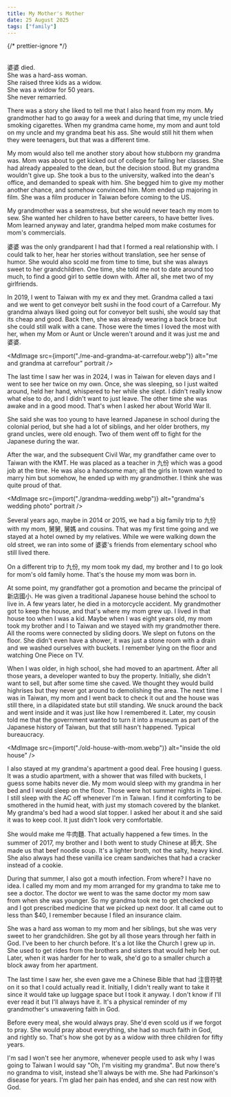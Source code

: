 ```yaml
---
title: My Mother's Mother
date: 25 August 2025
tags: ["family"]
---
```



{/* prettier-ignore */}
<div style="white-space:pre-line;">
  婆婆 died.
  She was a hard-ass woman. 
  She raised three kids as a widow. 
  She was a widow for 50 years. 
  She never remarried.
</div>

There was a story she liked to tell me that I also heard from my mom.
My grandmother had to go away for a week and during that time, my uncle tried smoking cigarettes.
When my grandma came home, my mom and aunt told on my uncle and my grandma beat his ass.
She would still hit them when they were teenagers, but that was a different time.

My mom would also tell me another story about how stubborn my grandma was.
Mom was about to get kicked out of college for failing her classes. She had already appealed to the dean, but the decision stood.
But my grandma wouldn't give up. She took a bus to the university, walked into the dean's office, and demanded to speak with him.
She begged him to give my mother another chance, and somehow convinced him.
Mom ended up majoring in film.
She was a film producer in Taiwan before coming to the US.

My grandmother was a seamstress, but she would never teach my mom to sew.
She wanted her children to have better careers, to have better lives.
Mom learned anyway and later, grandma helped mom make costumes for mom's commercials.

婆婆 was the only grandparent I had that I formed a real relationship with.
I could talk to her, hear her stories without translation, see her sense of humor.
She would also scold me from time to time, but she was always sweet to her grandchildren.
One time, she told me not to date around too much, to find a good girl to settle down with.
After all, she met two of my girlfriends.

In 2019, I went to Taiwan with my ex and they met.
Grandma called a taxi and we went to get conveyor belt sushi in the food court of a Carrefour.
My grandma always liked going out for conveyor belt sushi, she would say that its cheap and good.
Back then, she was already wearing a back brace but she could still walk with a cane.
Those were the times I loved the most with her, when my Mom or Aunt or Uncle weren't
around and it was just me and 婆婆.

<MdImage
  src={import("./me-and-grandma-at-carrefour.webp")}
  alt="me and grandma at carrefour"
  portrait
/>

The last time I saw her was in 2024, I was in Taiwan for eleven days and I went
to see her twice on my own.
Once, she was sleeping, so I just waited around, held her hand, whispered to her
while she slept.
I didn't really know what else to do, and I didn't want to just leave.
The other time she was awake and in a good mood.
That's when I asked her about World War II.

She said she was too young to have learned Japanese in school during the colonial period,
but she had a lot of siblings, and her older brothers, my grand uncles, were old enough.
Two of them went off to fight for the Japanese during the war.

After the war, and the subsequent Civil War, my grandfather came over to Taiwan with the KMT.
He was placed as a teacher in 九份 which was a good job at the time.
He was also a handsome man; all the girls in town wanted to marry him but somehow,
he ended up with my grandmother.
I think she was quite proud of that.

<MdImage
  src={import("./grandma-wedding.webp")}
  alt="grandma's wedding photo"
  portrait
/>

Several years ago, maybe in 2014 or 2015, we had a big family trip to 九份 with my mom, 舅舅, 舅媽 and cousins.
That was my first time going and we stayed at a hotel owned by my relatives.
While we were walking down the old street, we ran into some of 婆婆's friends from elementary school who still lived there.

On a different trip to 九份, my mom took my dad, my brother and I to go look for mom's old family home.
That's the house my mom was born in.

At some point, my grandfather got a promotion and became the principal of 新店國小.
He was given a traditional Japanese house behind the school to live in.
A few years later, he died in a motorcycle accident.
My grandmother got to keep the house, and that's where my mom grew up.
I lived in that house too when I was a kid.
Maybe when I was eight years old, my mom took my brother and I to Taiwan and we stayed with my grandmother there.
All the rooms were connected by sliding doors.
We slept on futons on the floor.
She didn't even have a shower, it was just a stone room with a drain and we washed ourselves with buckets.
I remember lying on the floor and watching One Piece on TV.

When I was older, in high school, she had moved to an apartment.
After all those years, a developer wanted to buy the property.
Initially, she didn't want to sell, but after some time she caved.
We thought they would build highrises but they never got around to demolishing the area.
The next time I was in Taiwan, my mom and I went back to check it out and the house was still there, in a dilapidated state but still standing.
We snuck around the back and went inside and it was just like how I remembered it.
Later, my cousin told me that the government wanted to turn it into a museum as part of the Japanese history of Taiwan, but that still hasn't happened.
Typical bureaucracy.

<MdImage src={import("./old-house-with-mom.webp")} alt="inside the old house" />

I also stayed at my grandma's apartment a good deal.
Free housing I guess.
It was a studio apartment, with a shower that was filled with buckets, I guess some habits never die.
My mom would sleep with my grandma in her bed and I would sleep on the floor.
Those were hot summer nights in Taipei.
I still sleep with the AC off whenever I'm in Taiwan.
I find it comforting to be smothered in the humid heat, with just my stomach covered by the blanket.
My grandma's bed had a wood slat topper.
I asked her about it and she said it was to keep cool.
It just didn't look very comfortable.

She would make me 牛肉麵.
That actually happened a few times.
In the summer of 2017, my brother and I both went to study Chinese at 師大.
She made us that beef noodle soup.
It's a lighter broth, not the salty, heavy kind.
She also always had these vanilla ice cream sandwiches that had a cracker instead of a cookie.

During that summer, I also got a mouth infection.
From where? I have no idea.
I called my mom and my mom arranged for my grandma to take me to see a doctor.
The doctor we went to was the same doctor my mom saw from when she was younger.
So my grandma took me to get checked up and I got prescribed medicine that we picked up next door.
It all came out to less than $40, I remember because I filed an insurance claim.

She was a hard ass woman to my mom and her siblings, but she was very sweet to her grandchildren.
She got by all those years through her faith in God.
I've been to her church before.
It's a lot like the Church I grew up in.
She used to get rides from the brothers and sisters that would help her out.
Later, when it was harder for her to walk, she'd go to a smaller church a block away from her apartment.

The last time I saw her, she even gave me a Chinese Bible that had 注音符號 on it so that I could actually read it.
Initially, I didn't really want to take it since it would take up luggage space but I took it anyway.
I don't know if I'll ever read it but I'll always have it.
It's a physical reminder of my grandmother's unwavering faith in God.

Before every meal, she would always pray.
She'd even scold us if we forgot to pray.
She would pray about everything, she had so much faith in God, and rightly so.
That's how she got by as a widow with three children for fifty years.

I'm sad I won't see her anymore, whenever people used to ask why I was going to Taiwan I would say "Oh, I'm visiting my grandma".
But now there's no grandma to visit, instead she'll always be with me.
She had Parkinson's disease for years. I'm glad her pain has ended, and she can rest now with God.
